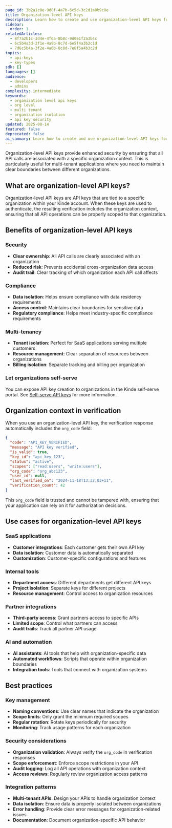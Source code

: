 ```yaml
---
page_id: 3b2a1c0e-9d8f-4a7b-6c5d-3c2d1a0b9c8e
title: Organization-level API keys
description: Learn how to create and use organization-level API keys for secure, isolated access to organization-specific resources
sidebar:
  order: 1
relatedArticles:
  - 8f7a2b1c-3d4e-4f6a-8b8c-9d0e1f2a3b4c
  - 6c5b4a3d-2f1e-4a9b-8c7d-6e5f4a3b2c1d
  - 7d6c5b4a-3f2e-4a0b-8c8d-7e6f5a4b3c2d
topics:
  - api-keys
  - key-types
sdk: []
languages: []
audience:
  - developers
  - admins
complexity: intermediate
keywords:
  - organization level api keys
  - org level
  - multi tenant
  - organization isolation
  - api key security
updated: 2025-08-14
featured: false
deprecated: false
ai_summary: Learn how to create and use organization-level API keys for secure, isolated access to organization-specific resources.
---
```


Organization-level API keys provide enhanced security by ensuring that all API calls are associated with a specific organization context. This is particularly useful for multi-tenant applications where you need to maintain clear boundaries between different organizations.

## What are organization-level API keys?

Organization-level API keys are API keys that are tied to a specific organization within your Kinde account. When these keys are used to authenticate, the resulting verification includes the organization context, ensuring that all API operations can be properly scoped to that organization.

## Benefits of organization-level API keys

### Security

- **Clear ownership**: All API calls are clearly associated with an organization
- **Reduced risk**: Prevents accidental cross-organization data access
- **Audit trail**: Clear tracking of which organization each API call affects

### Compliance

- **Data isolation**: Helps ensure compliance with data residency requirements
- **Access control**: Maintains clear boundaries for sensitive data
- **Regulatory compliance**: Helps meet industry-specific compliance requirements

### Multi-tenancy

- **Tenant isolation**: Perfect for SaaS applications serving multiple customers
- **Resource management**: Clear separation of resources between organizations
- **Billing isolation**: Separate tracking and billing per organization

### Let organizations self-serve

You can expose API key creation to organizations in the Kinde self-serve portal. See [Self-serve API keys](/api-keys/api-key-setup/self-serve-api-keys/) for more information.

## Organization context in verification

When you use an organization-level API key, the verification response automatically includes the `org_code` field:

```json
{
  "code": "API_KEY_VERIFIED",
  "message": "API key verified",
  "is_valid": true,
  "key_id": "api_key_123",
  "status": "active",
  "scopes": ["read:users", "write:users"],
  "org_code": "org_abc123",
  "user_id": null,
  "last_verified_on": "2024-11-18T13:32:03+11",
  "verification_count": 42
}
```

This `org_code` field is trusted and cannot be tampered with, ensuring that your application can rely on it for authorization decisions.

## Use cases for organization-level API keys

### SaaS applications

- **Customer integrations**: Each customer gets their own API key
- **Data isolation**: Customer data is automatically separated
- **Customization**: Customer-specific configurations and features

### Internal tools

- **Department access**: Different departments get different API keys
- **Project isolation**: Separate keys for different projects
- **Resource management**: Control access to organization resources

### Partner integrations

- **Third-party access**: Grant partners access to specific APIs
- **Limited scope**: Control what partners can access
- **Audit trails**: Track all partner API usage

### AI and automation

- **AI assistants**: AI tools that help with organization-specific data
- **Automated workflows**: Scripts that operate within organization boundaries
- **Integration tools**: Tools that connect with organization systems

## Best practices

### Key management

- **Naming conventions**: Use clear names that indicate the organization
- **Scope limits**: Only grant the minimum required scopes
- **Regular rotation**: Rotate keys periodically for security
- **Monitoring**: Track usage patterns for each organization

### Security considerations

- **Organization validation**: Always verify the `org_code` in verification responses
- **Scope enforcement**: Enforce scope restrictions in your API
- **Audit logging**: Log all API operations with organization context
- **Access reviews**: Regularly review organization access patterns

### Integration patterns

- **Multi-tenant APIs**: Design your APIs to handle organization context
- **Data isolation**: Ensure data is properly isolated between organizations
- **Error handling**: Provide clear error messages for organization-related issues
- **Documentation**: Document organization-specific API behavior
